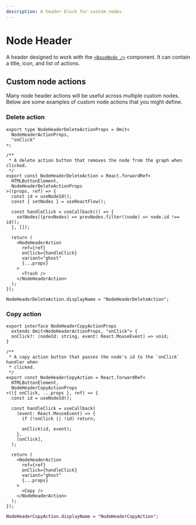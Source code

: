 ```yaml
---
description: A header block for custom nodes.
---
```



# Node Header

A header designed to work with the [`<BaseNode />`](/components/nodes/base-node) component.
It can contain a title, icon, and list of actions.

<UiComponentViewer id="node-header" />

## Custom node actions

Many node header actions will be useful across multiple custom nodes. Below are
some examples of custom node actions that you might define.

### Delete action

```tsx copy
export type NodeHeaderDeleteActionProps = Omit<
  NodeHeaderActionProps,
  "onClick"
>;

/**
 * A delete action button that removes the node from the graph when clicked.
 */
export const NodeHeaderDeleteAction = React.forwardRef<
  HTMLButtonElement,
  NodeHeaderDeleteActionProps
>((props, ref) => {
  const id = useNodeId();
  const { setNodes } = useReactFlow();

  const handleClick = useCallback(() => {
    setNodes((prevNodes) => prevNodes.filter((node) => node.id !== id));
  }, []);

  return (
    <NodeHeaderAction
      ref={ref}
      onClick={handleClick}
      variant="ghost"
      {...props}
    >
      <Trash />
    </NodeHeaderAction>
  );
});

NodeHeaderDeleteAction.displayName = "NodeHeaderDeleteAction";
```

### Copy action

```tsx copy
export interface NodeHeaderCopyActionProps
  extends Omit<NodeHeaderActionProps, "onClick"> {
  onClick?: (nodeId: string, event: React.MouseEvent) => void;
}

/**
 * A copy action button that passes the node's id to the `onClick` handler when
 * clicked.
 */
export const NodeHeaderCopyAction = React.forwardRef<
  HTMLButtonElement,
  NodeHeaderCopyActionProps
>(({ onClick, ...props }, ref) => {
  const id = useNodeId();

  const handleClick = useCallback(
    (event: React.MouseEvent) => {
      if (!onClick || !id) return;

      onClick(id, event);
    },
    [onClick],
  );

  return (
    <NodeHeaderAction
      ref={ref}
      onClick={handleClick}
      variant="ghost"
      {...props}
    >
      <Copy />
    </NodeHeaderAction>
  );
});

NodeHeaderCopyAction.displayName = "NodeHeaderCopyAction";
```
